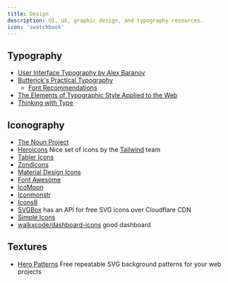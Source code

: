 ```yaml
---
title: Design
description: UI, UX, graphic design, and typography resources.
icon: 'swatchbook'
---
```



## Typography

- [User Interface Typography by Alex Baranov](https://imperavi.com/books/ui-typography/)
- [Butterick's Practical Typography](https://practicaltypography.com/)
  - [Font Recommendations](https://practicaltypography.com/font-recommendations.html)
- [The Elements of Typographic Style Applied to the Web](http://webtypography.net/toc/)
- [Thinking with Type](https://www.thinkingwithtype.com/)

## Iconography

- [The Noun Project](https://thenounproject.com/)
- [Heroicons](https://heroicons.com/) Nice set of icons by the [Tailwind](https://tailwindcss.com) team
- [Tabler Icons](https://tablericons.com/)
- [Zondicons](http://www.zondicons.com/)
- [Material Design Icons](https://material.io/resources/icons/)
- [Font Awesome](https://fontawesome.com/)
- [IcoMoon](https://icomoon.io/)
- [Iconmonstr](https://iconmonstr.com/)
- [Icons8](https://icons8.com/)
- [SVGBox](https://svgbox.net/iconsets/) has an API for free SVG icons over Cloudflare CDN
- [Simple Icons](https://simpleicons.org/)
- [walkxcode/dashboard-icons](https://github.com/walkxcode/Dashboard-Icons) good dashboard


## Textures

- [Hero Patterns](https://www.heropatterns.com/) Free repeatable SVG background patterns for your web projects
